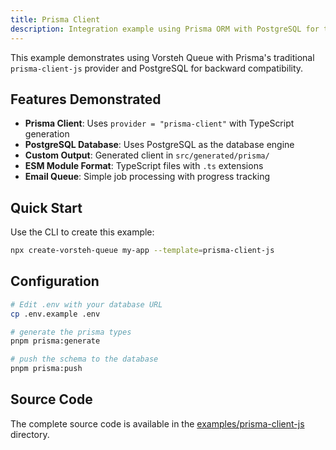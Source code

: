 ```yaml
---
title: Prisma Client
description: Integration example using Prisma ORM with PostgreSQL for type-safe database operations with `prisma-client`.
---
```


This example demonstrates using Vorsteh Queue with Prisma's traditional `prisma-client-js` provider and PostgreSQL for backward compatibility.

## Features Demonstrated

- **Prisma Client**: Uses `provider = "prisma-client"` with TypeScript generation
- **PostgreSQL Database**: Uses PostgreSQL as the database engine
- **Custom Output**: Generated client in `src/generated/prisma/`
- **ESM Module Format**: TypeScript files with `.ts` extensions
- **Email Queue**: Simple job processing with progress tracking

## Quick Start

Use the CLI to create this example:

```bash
npx create-vorsteh-queue my-app --template=prisma-client-js
```

## Configuration

```bash
# Edit .env with your database URL
cp .env.example .env

# generate the prisma types
pnpm prisma:generate

# push the schema to the database
pnpm prisma:push
```

## Source Code

The complete source code is available in the [examples/prisma-client-js](https://github.com/noxify/vorsteh-queue/tree/main/examples/prisma-client-js) directory.
